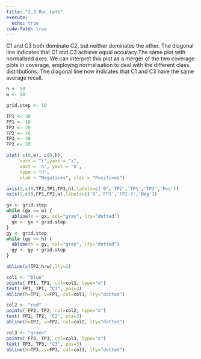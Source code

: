 ```yaml
---
title: "2.3 Roc left"
execute: 
  echo: true
code-fold: true
---
```



C1 and C3 both dominate C2, but neither dominates the other. The diagonal line indicates that C1 and C3 achieve equal accuracy.The same plot with normalised axes. We can interpret this plot as a merger of the two coverage plots in coverage, employing normalisation to deal with the different class distributions. The diagonal line now indicates that C1 and C3 have the same average recall.

```r

h <- 50 
w <- 50 

grid.step <- 10

TP1 <- 30
FP1 <- 10
TP2 <- 20
FP2 <- 20
TP3 <- 40
FP3 <- 20

plot( c(0,w), c(0,h),  
     xaxs = "i",yaxs = "i",
     xaxt = 'n', yaxt = 'n',
     type = "n",
     xlab = "Negatives", ylab = "Positives")

axis(2,c(0,TP2,TP1,TP3,h),labels=c('0','TP2','TP1','TP3','Pos'))
axis(1,c(0,FP1,FP2,w),labels=c('0','FP1','FP2-3','Neg'))

gx <- grid.step
while (gx <= w) {
  abline(v = gx, col="gray", lty="dotted")
  gx <- gx + grid.step
}
gy <- grid.step
while (gy <= h) {
  abline(h = gy, col="gray", lty="dotted")
  gy <- gy + grid.step
}

abline(c(TP2,h/w),lty=2)

col1 <- "blue"
points( FP1, TP1, col=col1, type="o")
text( FP1, TP1, "C1", pos=3)
abline(h=TP1, v=FP1, col=col1, lty="dotted")

col2 <- "red"
points( FP2, TP2, col=col2, type="o")
text( FP2, TP2, "C2", pos=3)
abline(h=TP2, v=FP2, col=col2, lty="dotted")

col3 <- "green"
points( FP3, TP3, col=col3, type="o")
text( FP3, TP3, "C3", pos=3)
abline(h=TP3, v=FP3, col=col3, lty="dotted")

```